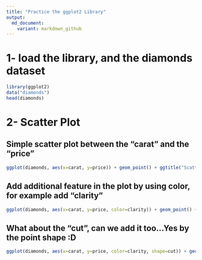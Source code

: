 ```yaml
---
title: "Practice the ggplot2 Library"
output:
  md_document:
    variant: markdown_github
---
```

# 1- load the library, and the diamonds dataset
```r
library(ggplot2)
data("diamonds")
head(diamonds)
```

# 2- Scatter Plot
## Simple scatter plot between the "carat" and the "price"
```r
ggplot(diamonds, aes(x=carat, y=price)) + geom_point() + ggtitle("Scatter plot") + xlab("carat (weight)") 
```

## Add additional feature in the plot by using color, for example add "clarity"
```r
ggplot(diamonds, aes(x=carat, y=price, color=clarity)) + geom_point() + ggtitle("Scatter plot") + xlab("carat (weight)") 
```

## What about the "cut", can we add it too...Yes by the point shape :D
```r
ggplot(diamonds, aes(x=carat, y=price, color=clarity, shape=cut)) + geom_point() + ggtitle("Scatter plot") + xlab("carat (weight)") 
```

